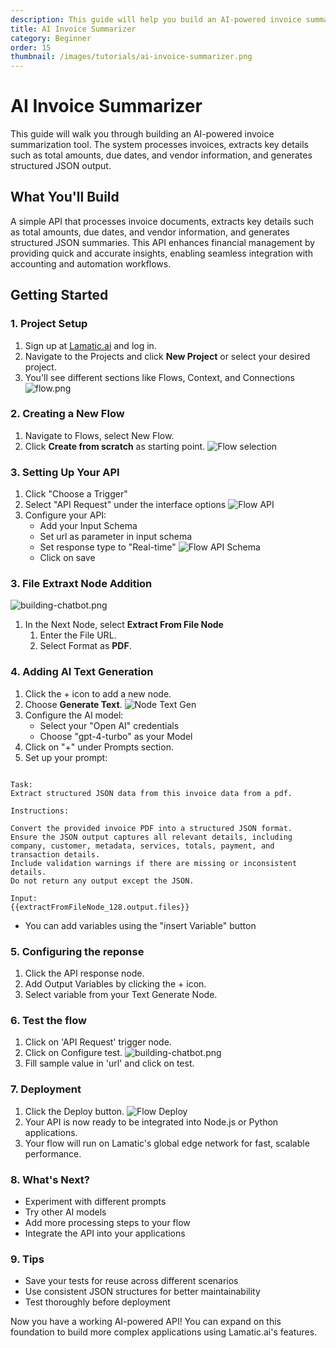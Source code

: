 ```yaml
---
description: This guide will help you build an AI-powered invoice summarization system that processes invoices, extracts key details, and generates structured JSON output.
title: AI Invoice Summarizer
category: Beginner
order: 15
thumbnail: /images/tutorials/ai-invoice-summarizer.png
---
```


# AI Invoice Summarizer

This guide will walk you through building an AI-powered invoice summarization tool. The system processes invoices, extracts key details such as total amounts, due dates, and vendor information, and generates structured JSON output.

## What You'll Build

A simple API that processes invoice documents, extracts key details such as total amounts, due dates, and vendor information, and generates structured JSON summaries. This API enhances financial management by providing quick and accurate insights, enabling seamless integration with accounting and automation workflows.

## Getting Started

### 1. Project Setup

1. Sign up at [Lamatic.ai](https://lamatic.ai/) and log in.
1. Navigate to the Projects and click **New Project** or select your desired project.
1. You'll see different sections like Flows, Context, and Connections
   ![flow.png](./img/ai-review-responder/flow.png)

### 2. Creating a New Flow

1. Navigate to Flows, select New Flow.
2. Click **Create from scratch** as starting point.
   ![Flow selection](./img/ai-review-responder/flow-start.png)

### 3. Setting Up Your API

1. Click "Choose a Trigger"
2. Select "API Request" under the interface options
   ![Flow API](./img/ai-review-responder/flow-step2.png)
3. Configure your API:
   - Add your Input Schema
   - Set url as parameter in input schema
   - Set response type to "Real-time"
     ![Flow API Schema](./img/ai-article-summarizer/api-schema.png)
   - Click on save

### 3. File Extraxt Node Addition

![building-chatbot.png](./img/ai-invoice-summarizer/extract-file.png)

1. In the Next Node, select **Extract From File Node**
   1. Enter the File URL.
   1. Select Format as **PDF**.

### 4. Adding AI Text Generation

1. Click the + icon to add a new node.
2. Choose **Generate Text**.
   ![Node Text Gen](./img/ai-invoice-summarizer/text-gen.png)
3. Configure the AI model:
   - Select your "Open AI" credentials
   - Choose "gpt-4-turbo" as your Model
4. Click on "+" under Prompts section.
5. Set up your prompt:

```

Task:
Extract structured JSON data from this invoice data from a pdf.

Instructions:

Convert the provided invoice PDF into a structured JSON format.
Ensure the JSON output captures all relevant details, including company, customer, metadata, services, totals, payment, and transaction details.
Include validation warnings if there are missing or inconsistent details.
Do not return any output except the JSON.

Input:
{{extractFromFileNode_128.output.files}}

```

- You can add variables using the "insert Variable" button

### 5. Configuring the reponse

1. Click the API response node.
2. Add Output Variables by clicking the + icon.
3. Select variable from your Text Generate Node.

### 6. Test the flow

1. Click on 'API Request' trigger node.
2. Click on Configure test.
   ![building-chatbot.png](./img/ai-invoice-summarizer/test.png)
3. Fill sample value in 'url' and click on test.

### 7. Deployment

1. Click the Deploy button.
   ![Flow Deploy](./img/ai-review-responder/deploy.png)
2. Your API is now ready to be integrated into Node.js or Python applications.
3. Your flow will run on Lamatic's global edge network for fast, scalable performance.

### 8. What's Next?

- Experiment with different prompts
- Try other AI models
- Add more processing steps to your flow
- Integrate the API into your applications

### 9. Tips

- Save your tests for reuse across different scenarios
- Use consistent JSON structures for better maintainability
- Test thoroughly before deployment

Now you have a working AI-powered API! You can expand on this foundation to build more complex applications using Lamatic.ai's features.

